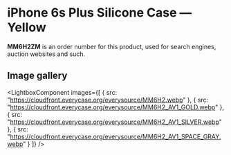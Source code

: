
# iPhone 6s Plus Silicone Case — Yellow

<Callout type='info' emoji='👉🏻'>**MM6H2ZM** is an order number for this product, used for search engines, auction websites and such.</Callout>

## Image gallery

<LightboxComponent
    images={[
      {
        src: "https://cloudfront.everycase.org/everysource/MM6H2.webp"
      },
      {
        src: "https://cloudfront.everycase.org/everysource/MM6H2_AV1_GOLD.webp"
      },
      {
        src: "https://cloudfront.everycase.org/everysource/MM6H2_AV1_SILVER.webp"
      },
      {
        src: "https://cloudfront.everycase.org/everysource/MM6H2_AV1_SPACE_GRAY.webp"
      }
    ]}
  />
